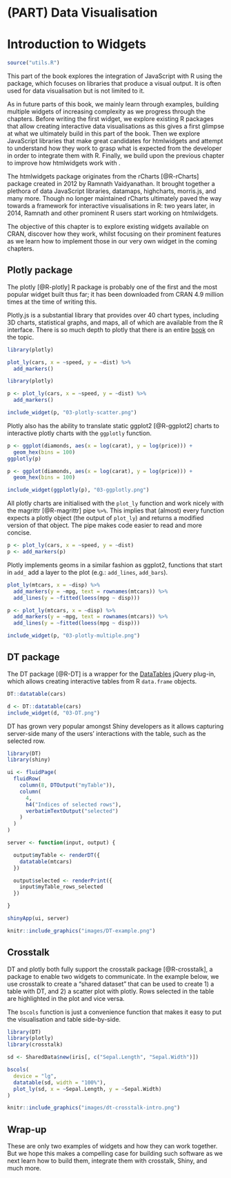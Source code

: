 # (PART) Data Visualisation {-}

# Introduction to Widgets {#widgets-intro-intro}

```r
source("utils.R")
```

This part of the book explores the integration of JavaScript with R using the \index{htmlwidgets} package, which focuses on libraries that produce a visual output. It is often used for data visualisation but is not limited to it.

As in future parts of this book, we mainly learn through examples, building multiple widgets of increasing complexity as we progress through the chapters. Before writing the first widget, we explore existing R packages that allow creating interactive data visualisations as this gives a first glimpse at what we ultimately build in this part of the book. Then we explore JavaScript libraries that make great candidates for htmlwidgets and attempt to understand how they work to grasp what is expected from the developer in order to integrate them with R. Finally, we build upon the previous chapter to improve how htmlwidgets work with \index{Shiny}.

The htmlwidgets package originates from the rCharts [@R-rCharts] package created in 2012 by Ramnath Vaidyanathan. It brought together a plethora of data \index{visualisation} JavaScript libraries, datamaps, highcharts, morris.js, and many more. Though no longer maintained rCharts ultimately paved the way towards a framework for interactive visualisations in R: two years later, in 2014, Ramnath and other prominent R users start working on htmlwidgets.

The objective of this chapter is to explore existing widgets available on CRAN, discover how they work, whilst focusing on their prominent features as we learn how to implement those in our very own widget in the coming chapters.

## Plotly package {#widgets-plotly}

The plotly [@R-plotly] R package is probably one of the first and the most popular widget built thus far; it has been downloaded from CRAN 4.9 million times at the time of writing this. 

Plotly.js is a substantial library that provides over 40 chart types, including 3D charts, statistical graphs, and maps, all of which are available from the R interface. There is so much depth to plotly that there is an entire [book](https://plotly-r.com/) on the topic.

```r
library(plotly)

plot_ly(cars, x = ~speed, y = ~dist) %>% 
  add_markers()
```

```r
library(plotly)

p <- plot_ly(cars, x = ~speed, y = ~dist) %>% 
  add_markers()

include_widget(p, "03-plotly-scatter.png")
```

Plotly also has the ability to translate static ggplot2 [@R-ggplot2] charts to interactive plotly charts with the `ggplotly` function.

```r
p <- ggplot(diamonds, aes(x = log(carat), y = log(price))) + 
  geom_hex(bins = 100)
ggplotly(p)
```

```r
p <- ggplot(diamonds, aes(x = log(carat), y = log(price))) + 
  geom_hex(bins = 100)

include_widget(ggplotly(p), "03-ggplotly.png")
```

All plotly charts are initialised with the `plot_ly` function and work nicely with the magrittr [@R-magrittr] pipe `%>%`. This implies that (almost) every function expects a plotly object (the output of `plot_ly`) and returns a modified version of that object. The pipe makes code easier to read and more concise.

```r
p <- plot_ly(cars, x = ~speed, y = ~dist) 
p <- add_markers(p)
```

Plotly implements geoms in a similar fashion as ggplot2, functions that start in `add_` add a layer to the plot (e.g.: `add_lines`, `add_bars`).

```r
plot_ly(mtcars, x = ~disp) %>% 
  add_markers(y = ~mpg, text = rownames(mtcars)) %>% 
  add_lines(y = ~fitted(loess(mpg ~ disp)))
```

```r
p <- plot_ly(mtcars, x = ~disp) %>% 
  add_markers(y = ~mpg, text = rownames(mtcars)) %>% 
  add_lines(y = ~fitted(loess(mpg ~ disp)))

include_widget(p, "03-plotly-multiple.png")
```

## DT package {#widgets-intro-dt}

The DT package [@R-DT] is a wrapper for the [DataTables](https://datatables.net/) jQuery plug-in, which allows creating interactive tables from R `data.frame` objects.

```r
DT::datatable(cars)
```

```r
d <- DT::datatable(cars)
include_widget(d, "03-DT.png")
```

DT has grown very popular amongst Shiny developers as it allows capturing server-side many of the users' interactions with the table, such as the selected row.

```r
library(DT)
library(shiny)

ui <- fluidPage(
  fluidRow(
    column(8, DTOutput("myTable")),
    column(
      4,
      h4("Indices of selected rows"), 
      verbatimTextOutput("selected")
    )
  )
)

server <- function(input, output) {

  output$myTable <- renderDT({
    datatable(mtcars)
  })

  output$selected <- renderPrint({
    input$myTable_rows_selected
  })

}

shinyApp(ui, server)
```

```r
knitr::include_graphics("images/DT-example.png")
```

## Crosstalk {#widgets-intro-crosstalk}

DT and plotly both fully support the crosstalk package [@R-crosstalk], a package to enable two widgets to communicate. In the example below, we use crosstalk to create a "shared dataset" that can be used to create 1) a table with DT, and 2) a scatter plot with plotly. Rows selected in the table are highlighted in the plot and vice versa.

The `bscols` function is just a convenience function that makes it easy to put the visualisation and table side-by-side.

```r
library(DT)
library(plotly)
library(crosstalk)

sd <- SharedData$new(iris[, c("Sepal.Length", "Sepal.Width")])

bscols(
  device = "lg",
  datatable(sd, width = "100%"),
  plot_ly(sd, x = ~Sepal.Length, y = ~Sepal.Width)
)
```

```r
knitr::include_graphics("images/dt-crosstalk-intro.png")
```

## Wrap-up {#widgets-intro-conclude}

These are only two examples of widgets and how they can work together. But we hope this makes a compelling case for building such software as we next learn how to build them, integrate them with crosstalk, Shiny, and much more.
